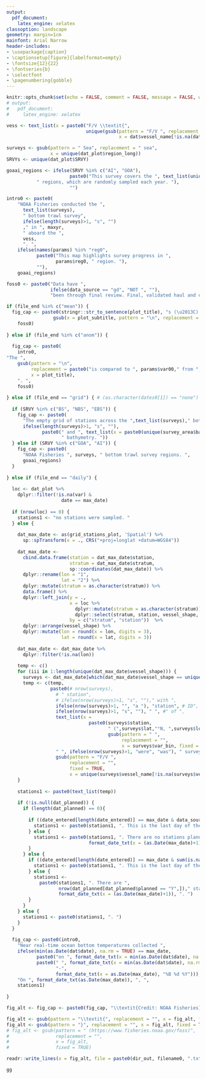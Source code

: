 ```yaml
---
output:
  pdf_document:
    latex_engine: xelatex
classoption: landscape
geometry: margin=1cm
mainfont: Arial Narrow
header-includes:
- \usepackage{caption}
- \captionsetup[figure]{labelformat=empty}
- \fontsize{12}{22}
- \fontseries{b}
- \selectfont
- \pagenumbering{gobble}
---
```


```r
knitr::opts_chunk$set(echo = FALSE, comment = FALSE, message = FALSE, warning = FALSE, error = FALSE)
# output:
#   pdf_document:
#     latex_engine: xelatex
```

```r

vess <- text_list(x = paste0("F/V \\textit{",
                             unique(gsub(pattern = "F/V ", replacement = "", fixed = TRUE, 
                                         x = dat$vessel_name[!is.na(dat$vessel_name)])),"}"))

surveys <- gsub(pattern = " Sea", replacement = " sea", 
                x = unique(dat_plot$region_long))
SRVYs <- unique(dat_plot$SRVY)

goaai_regions <- ifelse(SRVY %in% c("AI", "GOA"), 
                       paste0("This survey covers the ", text_list(unique(survey_area$survey.grid$region)), 
           " regions, which are randomly sampled each year. "), 
                       "")

intro0 <- paste0(
    "NOAA Fisheries conducted the ", 
      text_list(surveys),
      " bottom trawl survey",
      ifelse(length(surveys)>1, "s", "")
      ," in ", maxyr, 
      " aboard the ",
      vess,
      ". ", 
    ifelse(names(params) %in% "reg0", 
           paste0("This map highlights survey progress in ", 
                  params$reg0, " region. "),
           ""), 
    goaai_regions)

foss0 <- paste0("Data have ", 
                ifelse(data_source == "gd", "NOT ", ""), 
                "been through final review. Final, validated haul and catch data will be publicly accessible on FOSS platform (\\textit{https://www.fisheries.noaa.gov/foss}). ")

if (file_end %in% c("mean")) {
  fig_cap <- paste0(stringr::str_to_sentence(plot_title), "s (\u2013C) in the ", 
                 gsub(x = plot_subtitle, pattern = "\n", replacement = " "), ". ", 
    foss0)
  
} else if (file_end %in% c("anom")) {
  
  fig_cap <- paste0(
    intro0,
"The ", 
    gsub(pattern = "\n", 
         replacement = paste0("is compared to ", params$var00," from ", maxyr, " to "), 
         x = plot_title), 
    ". ", 
    foss0)
  
} else if (file_end == "grid") { # (as.character(dates0[1]) == "none") {
  
  if (SRVY %in% c("BS", "NBS", "EBS")) {
    fig_cap <- paste0( 
      "The empty grid of stations across the ",text_list(surveys)," bottom trawl survey area",
      ifelse(length(surveys)>1, "s", ""),
             paste0(" and ", text_list(x = paste0(unique(survey_area$bathymetry$METERS), "m")),
                    " bathymetry. "))
  } else if (SRVY %in% c("GOA", "AI")) {
    fig_cap <- paste0(
      "NOAA Fisheries ", surveys, " bottom trawl survey regions. ", 
      goaai_regions)
  }
  
} else if (file_end == "daily") {
  
  loc <- dat_plot %>% 
    dplyr::filter(!is.na(var) & 
                    date == max_date) 
  
  if (nrow(loc) == 0) {
    stations1 <- "no stations were sampled. "
  } else {
    
    dat_max_date <- as(grid_stations_plot, 'Spatial') %>%
      sp::spTransform(x = ., CRS("+proj=longlat +datum=WGS84"))
    
    dat_max_date <- 
      cbind.data.frame(station = dat_max_date$station, 
                       stratum = dat_max_date$stratum, 
                       sp::coordinates(dat_max_date)) %>% 
      dplyr::rename(lon = "1", 
                    lat = "2") %>%
      dplyr::mutate(stratum = as.character(stratum)) %>%
      data.frame() %>%
      dplyr::left_join(y = ., 
                       x = loc %>% 
                         dplyr::mutate(stratum = as.character(stratum)) %>% 
                         dplyr::select(stratum, station, vessel_shape, vessel_name, date, var_bin), 
                       by = c("stratum", "station"))  %>%
      dplyr::arrange(vessel_shape) %>% 
      dplyr::mutate(lon = round(x = lon, digits = 3), 
                    lat = round(x = lat, digits = 3)) 
    
    dat_max_date <- dat_max_date %>% 
      dplyr::filter(!is.na(lon))
    
    temp <- c()
    for (iii in 1:length(unique(dat_max_date$vessel_shape))) {
      surveys <- dat_max_date[which(dat_max_date$vessel_shape == unique(dat_max_date$vessel_shape)[iii]),]
      temp <- c(temp, 
                paste0(# nrow(surveys), 
                  # " station",
                  # ifelse(nrow(surveys)>1, "s", "")," with ",
                  ifelse(nrow(surveys)>1, "", "a "), "station", # ID", 
                  ifelse(nrow(surveys)>1, "s", ""), " ", #" of ",
                  text_list(x = 
                              paste0(surveys$station,
                                     " (",surveys$lat,"°N, ",surveys$lon,"°W; ",
                                     gsub(pattern = " ", 
                                          replacement = "", 
                                          x = surveys$var_bin, fixed = TRUE),"°C)")), 
                  " ", ifelse(nrow(surveys)>1, "were", "was"), " surveyed by the F/V \\textit{",
                  gsub(pattern = "F/V ", 
                       replacement = "", 
                       fixed = TRUE,
                       x = unique(surveys$vessel_name[!is.na(surveys$vessel_name)])),"}") )
    }
    
    stations1 <- paste0(text_list(temp))
    
    if (!is.null(dat_planned)) {
      if (length(dat_planned) == 0){
        
        if ((date_entered[length(date_entered)] == max_date & data_source == "haul")) {
          stations1 <- paste0(stations1, ". This is the last day of the survey. ")
        } else {
          stations1 <- paste0(stations1, ". There are no stations planned for ", 
                              format_date_txt(x = (as.Date(max_date)+1)), ". ")
        }
      } else {
        if ((date_entered[length(date_entered)] == max_date & sum(is.na(dat$var))>0)) {
          stations1 <- paste0(stations1, ". This is the last day of the survey. ")
        } else {
          stations1 <- 
            paste0(stations1, ". There are ",
                   nrow(dat_planned[dat_planned$planned == "Y",])," stations planned for ", 
                   format_date_txt(x = (as.Date(max_date)+1)), ". ")
        }
      }
    } else {
      stations1 <- paste0(stations1, ". ")
    }
  }
  
  fig_cap <- paste0(intro0, 
    "Near real-time ocean bottom temperatures collected ", 
    ifelse(min(as.Date(dat$date), na.rm = TRUE) == max_date, 
           paste0("on ", format_date_txt(x = min(as.Date(dat$date), na.rm = TRUE), "%B %d %Y")), 
           paste0(" ", format_date_txt(x = min(as.Date(dat$date), na.rm = TRUE), "%B %d"), 
                  "-", 
                  format_date_txt(x = as.Date(max_date), "%B %d %Y"))), ". ", 
    "On ", format_date_txt(as.Date(max_date)), ", ",
    stations1)
  
}

fig_alt <- fig_cap <- paste0(fig_cap, "\\textit{Credit: NOAA Fisheries}")

fig_alt <- gsub(pattern = "\\textit{", replacement = "", x = fig_alt, fixed = TRUE)
fig_alt <- gsub(pattern = "}", replacement = "", x = fig_alt, fixed = TRUE)
# fig_alt <- gsub(pattern = " (https://www.fisheries.noaa.gov/foss)",
#                 replacement = "", 
#                 x = fig_alt, 
#                 fixed = TRUE)

readr::write_lines(x = fig_alt, file = paste0(dir_out, filename0, ".txt"))

```

```r
gg
```

